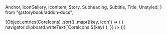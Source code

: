   Anchor,
  IconGallery,
  IconItem,
  Story,
  Subheading,
  Subtitle,
  Title,
  Unstyled,
} from "@storybook/addon-docs";


<Meta title="Iconography" />

<Title>Iconography</Title>

<IconGallery>
  {Object.entries(CoreIcons)
    .sort()
    .map(([key, icon]) => (
      <IconItem key={key} name={key}>
        <Icon
          icon={icon}
          onClick={() => {
            navigator.clipboard.writeText(`CoreIcons.${key}`);
          }}
        />
      </IconItem>
    ))}
</IconGallery>

